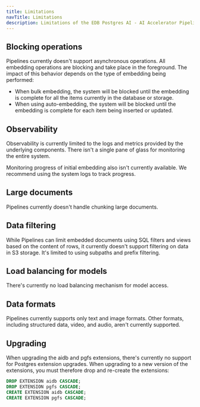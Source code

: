 ```yaml
---
title: Limitations
navTitle: Limitations
description: Limitations of the EDB Postgres AI - AI Accelerator Pipelines.
---
```


## Blocking operations

Pipelines currently doesn't support asynchronous operations. All embedding operations are blocking and take place in the foreground.
The impact of this behavior depends on the type of embedding being performed:
  * When bulk embedding, the system will be blocked until the embedding is complete for all the items currently in the database or storage.
  * When using auto-embedding, the system will be blocked until the embedding is complete for each item being inserted or updated.

## Observability

Observability is currently limited to the logs and metrics provided by the underlying components. There isn't a single pane of glass for monitoring the entire system.

Monitoring progress of initial embedding also isn't currently available. We recommend using the system logs to track progress.

## Large documents

Pipelines currently doesn't handle chunking large documents.

## Data filtering

While Pipelines can limit embedded documents using SQL filters and views based on the content of rows, it currently doesn't support filtering on data in S3 storage. It's limited to using subpaths and prefix filtering.

## Load balancing for models

There's currently no load balancing mechanism for model access.

## Data formats

Pipelines currently supports only text and image formats. Other formats, including structured data, video, and audio, aren't currently supported.

## Upgrading

When upgrading the aidb and pgfs extensions, there's currently no support for Postgres extension upgrades. When upgrading to a new version of the extensions, you must therefore drop and re-create the extensions:

```sql
DROP EXTENSION aidb CASCADE;
DROP EXTENSION pgfs CASCADE;
CREATE EXTENSION aidb CASCADE;
CREATE EXTENSION pgfs CASCADE;
```

